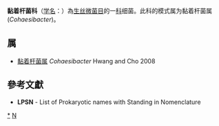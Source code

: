 {{Automatic taxobox
| taxon = Cohaesibacteraceae
| authority = Hwang and Cho 2008
| type genus = 黏着杆菌属<br>''Cohaesibacter''
| type genus authority = Hwang and Cho 2008
}}
'''黏着杆菌科'''（[[学名|学名]]：{{lang|la|''Cohaesibacteraceae''}}）為[[生丝微菌目|生丝微菌目]]的一[[科|科]]细菌。此科的模式属为黏着杆菌属(''Cohaesibacter'')。

==属==
* [[黏着杆菌属|黏着杆菌属]] ''Cohaesibacter'' Hwang and Cho 2008

==參考文獻==
{{reflist}}
* '''LPSN''' - List of Prokaryotic names with Standing in Nomenclature

{{taxonbar}}

[[Category:_黏着杆菌科|*]]
[[Category:2008年描述的分类群|N]]